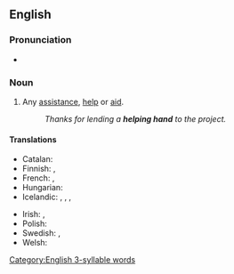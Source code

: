 ==English==

===Pronunciation===
* {{audio|en|en-au-helping hand.ogg|Audio (AU)}}

===Noun===
{{en-noun}}

# {{lb|en|idiomatic}} Any [[assistance]], [[help]] or [[aid]].
#: ''Thanks for lending a '''helping hand''' to the project.''

====Translations====
{{trans-top|any assistance, help or aid}}
* Catalan: {{t|ca|cop de mà|m}}
* Finnish: {{t|fi|auttava käsi}}, {{t|fi|kolmas käsi}} {{qualifier|tool}}
* French: {{t+|fr|coup de pouce|m}}, {{t+|fr|coup de main|m}}
* Hungarian: {{t|hu|segítő kéz}}
* Icelandic: {{t+|is|hjálparhönd|f}}, {{qualifier|lend a helping hand}} {{t|is|rétta hjálparhönd}}, {{qualifier|give a helping hand}} {{t|is|leggja hönd á plóg}}, {{t|is|leggja hönd á plóg}}
{{trans-mid}}
* Irish: {{t|ga|lámh chuidithe|f}}, {{t|ga|lámh chúnta|f}}
* Polish: {{t|pl| pomocna dłoń|f}}
* Swedish: {{t+|sv|handtag|n}}, {{t|sv|hjälpande hand|c}}
* Welsh: {{t|cy|help llaw|m}}
{{trans-bottom}}

[[Category:English 3-syllable words]]